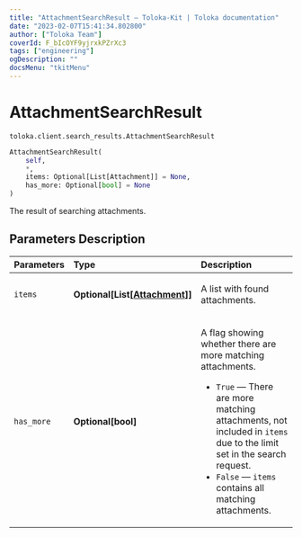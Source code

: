 ```yaml
---
title: "AttachmentSearchResult — Toloka-Kit | Toloka documentation"
date: "2023-02-07T15:41:34.802800"
author: ["Toloka Team"]
coverId: F_bIcOYF9yjrxkPZrXc3
tags: ["engineering"]
ogDescription: ""
docsMenu: "tkitMenu"
---
```


# AttachmentSearchResult
`toloka.client.search_results.AttachmentSearchResult`

```python
AttachmentSearchResult(
    self,
    *,
    items: Optional[List[Attachment]] = None,
    has_more: Optional[bool] = None
)
```

The result of searching attachments.

## Parameters Description

| Parameters | Type | Description |
| :----------| :----| :-----------|
`items`|**Optional\[List\[[Attachment](/docs/toloka-kit/reference/toloka.client.attachment.Attachment)\]\]**|<p>A list with found attachments.</p>
`has_more`|**Optional\[bool\]**|<p>A flag showing whether there are more matching attachments.</p> <ul> <li>`True` — There are more matching attachments, not included in `items` due to the limit set in the search request.</li> <li>`False` — `items` contains all matching attachments.</li> </ul>
